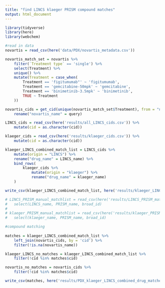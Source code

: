 ```yaml
---
title: "find LINCS klaeger PRISM compound matches"
output: html_document
---
```


```r
library(tidyverse)
library(here)
library(webchem)
```

```r
#read in data
novartis = read_csv(here('data/PDX/novartis_metadata.csv'))

novartis_match_set = novartis %>% 
	filter(`Treatment type` == 'single') %>% 
	select(Treatment) %>% 
	unique() %>% 
	mutate(Treatment = case_when(
		Treatment == 'figitumumab"' ~ 'figitumumab',
		Treatment == 'gemcitabine-50mpk' ~ 'gemcitabine',
		Treatment == 'binimetinib-3.5mpk' ~ 'binimetinib',
		TRUE ~ Treatment
	))

novartis_cids = get_cid(unique(novartis_match_set$Treatment), from = "name", domain = "compound", match = "all", verbose = T) %>% 
	rename("novartis_name" = query)

LINCS_cids = read_csv(here('results/all_LINCS_cids.csv')) %>% 
	mutate(cid = as.character(cid))

klaeger_cids = read_csv(here('results/klaeger_cids.csv')) %>% 
	mutate(cid = as.character(cid))

klaeger_LINCS_combined_match_list = LINCS_cids %>% 
	mutate(origin = "LINCS") %>% 
	rename("drug_name" = LINCS_name) %>% 
	bind_rows(
		klaeger_cids %>% 
			mutate(origin = "klaeger") %>% 
			rename("drug_name" = klaeger_name)
	)

write_csv(klaeger_LINCS_combined_match_list, here('results/klaeger_LINCS_combined_cid_match_list.csv'))

# LINCS_PRISM_manual_matchlist = read_csv(here('results/LINCS_PRISM_match_list_percent_updated.csv')) %>% 
# 	select(LINCS_name, PRISM_name, broad_id)
# 
# klaeger_PRISM_manual_matchlist = read_csv(here('results/klaeger_PRISM_match_list_updated_v2.csv')) %>% 
# 	select(klaeger_name, PRISM_name, broad_id)
```

```r
#compound matching
	
matches = klaeger_LINCS_combined_match_list %>% 
	left_join(novartis_cids, by = 'cid') %>% 
	filter(!is.na(novartis_name))

klaeger_LINCS_no_matches = klaeger_LINCS_combined_match_list %>%
	filter(!cid %in% matches$cid)

novartis_no_matches = novartis_cids %>%
	filter(!cid %in% matches$cid)

write_csv(matches, here('results/PDX_klaeger_LINCS_combined_drug_matches.csv'))
```


